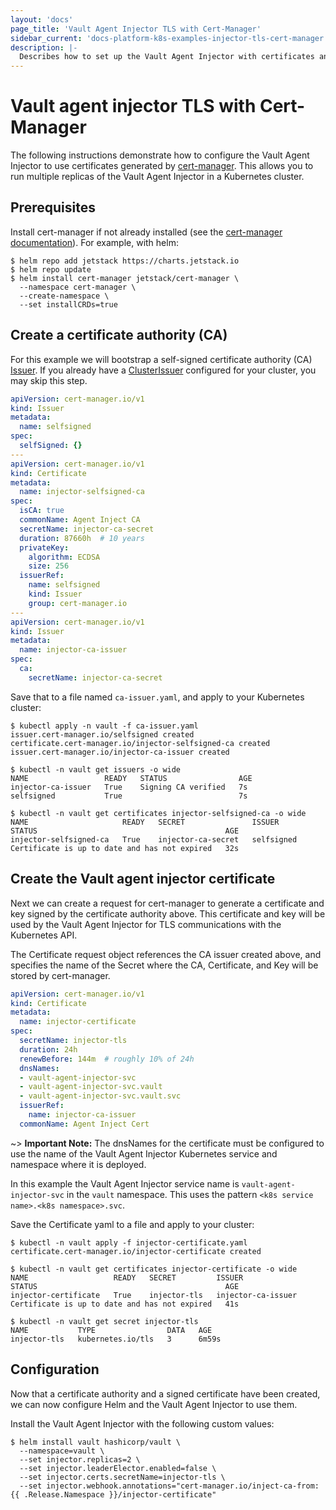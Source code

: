 ```yaml
---
layout: 'docs'
page_title: 'Vault Agent Injector TLS with Cert-Manager'
sidebar_current: 'docs-platform-k8s-examples-injector-tls-cert-manager'
description: |-
  Describes how to set up the Vault Agent Injector with certificates and keys generated by cert-manager.
---
```


# Vault agent injector TLS with Cert-Manager

The following instructions demonstrate how to configure the Vault Agent Injector to use certificates generated by [cert-manager](https://cert-manager.io/). This allows you to run multiple replicas of the Vault Agent Injector in a Kubernetes cluster.

## Prerequisites

Install cert-manager if not already installed (see the [cert-manager documentation](https://cert-manager.io/docs/installation/)). For example, with helm:

```shell
$ helm repo add jetstack https://charts.jetstack.io
$ helm repo update
$ helm install cert-manager jetstack/cert-manager \
  --namespace cert-manager \
  --create-namespace \
  --set installCRDs=true
```

## Create a certificate authority (CA)

For this example we will bootstrap a self-signed certificate authority (CA) [Issuer](https://cert-manager.io/docs/configuration/). If you already have a [ClusterIssuer](https://cert-manager.io/docs/concepts/issuer/) configured for your cluster, you may skip this step.

```yaml
apiVersion: cert-manager.io/v1
kind: Issuer
metadata:
  name: selfsigned
spec:
  selfSigned: {}
---
apiVersion: cert-manager.io/v1
kind: Certificate
metadata:
  name: injector-selfsigned-ca
spec:
  isCA: true
  commonName: Agent Inject CA
  secretName: injector-ca-secret
  duration: 87660h  # 10 years
  privateKey:
    algorithm: ECDSA
    size: 256
  issuerRef:
    name: selfsigned
    kind: Issuer
    group: cert-manager.io
---
apiVersion: cert-manager.io/v1
kind: Issuer
metadata:
  name: injector-ca-issuer
spec:
  ca:
    secretName: injector-ca-secret
```

Save that to a file named `ca-issuer.yaml`, and apply to your Kubernetes cluster:

```console
$ kubectl apply -n vault -f ca-issuer.yaml
issuer.cert-manager.io/selfsigned created
certificate.cert-manager.io/injector-selfsigned-ca created
issuer.cert-manager.io/injector-ca-issuer created

$ kubectl -n vault get issuers -o wide
NAME                 READY   STATUS                AGE
injector-ca-issuer   True    Signing CA verified   7s
selfsigned           True                          7s

$ kubectl -n vault get certificates injector-selfsigned-ca -o wide
NAME                     READY   SECRET               ISSUER       STATUS                                          AGE
injector-selfsigned-ca   True    injector-ca-secret   selfsigned   Certificate is up to date and has not expired   32s
```

## Create the Vault agent injector certificate

Next we can create a request for cert-manager to generate a certificate and key
signed by the certificate authority above. This certificate and key will be used
by the Vault Agent Injector for TLS communications with the Kubernetes API. 

The Certificate request object references the CA issuer created above, and specifies the name of the Secret where the CA, Certificate, and Key will be stored by cert-manager.

```yaml
apiVersion: cert-manager.io/v1
kind: Certificate
metadata:
  name: injector-certificate
spec:
  secretName: injector-tls
  duration: 24h
  renewBefore: 144m  # roughly 10% of 24h
  dnsNames:
  - vault-agent-injector-svc
  - vault-agent-injector-svc.vault
  - vault-agent-injector-svc.vault.svc
  issuerRef:
    name: injector-ca-issuer
  commonName: Agent Inject Cert
```

~> **Important Note:** The dnsNames for the certificate must be configured to use the name
of the Vault Agent Injector Kubernetes service and namespace where it is deployed.

In this example the Vault Agent Injector service name is `vault-agent-injector-svc` in the `vault` namespace.
This uses the pattern `<k8s service name>.<k8s namespace>.svc`.

Save the Certificate yaml to a file and apply to your cluster:

```shell
$ kubectl -n vault apply -f injector-certificate.yaml
certificate.cert-manager.io/injector-certificate created

$ kubectl -n vault get certificates injector-certificate -o wide
NAME                   READY   SECRET         ISSUER               STATUS                                          AGE
injector-certificate   True    injector-tls   injector-ca-issuer   Certificate is up to date and has not expired   41s

$ kubectl -n vault get secret injector-tls
NAME           TYPE                DATA   AGE
injector-tls   kubernetes.io/tls   3      6m59s
```

## Configuration

Now that a certificate authority and a signed certificate have been created, we can now configure
Helm and the Vault Agent Injector to use them.

Install the Vault Agent Injector with the following custom values:

```shell
$ helm install vault hashicorp/vault \
  --namespace=vault \
  --set injector.replicas=2 \
  --set injector.leaderElector.enabled=false \
  --set injector.certs.secretName=injector-tls \
  --set injector.webhook.annotations="cert-manager.io/inject-ca-from: {{ .Release.Namespace }}/injector-certificate"
```
